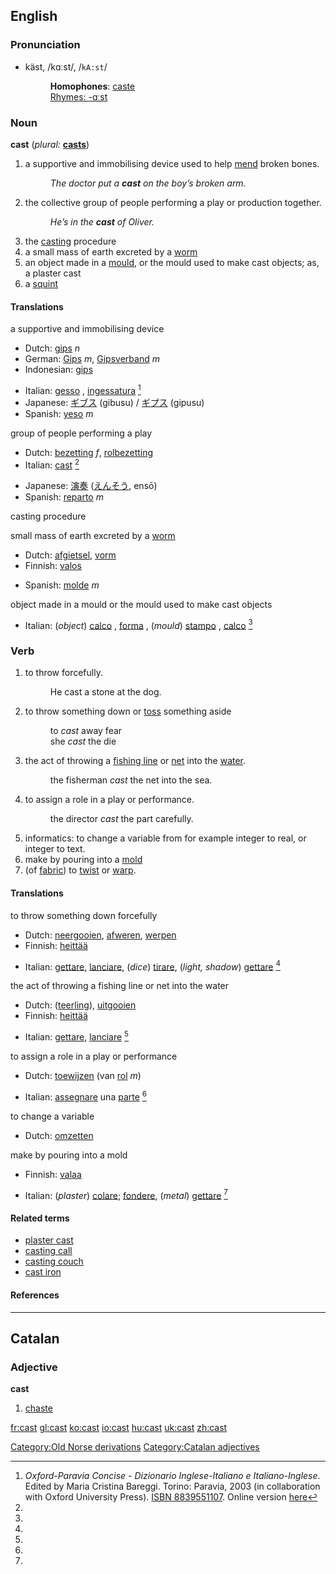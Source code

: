 {{see|čast}}
==English==

{{rank|tree|cost|value|783|cast|speaking|circumstances|sitting}}

===Pronunciation===
*käst, /kɑːst/, /<tt>kA:st</tt>/
*:'''Homophones''': [[caste]]
*:[[Rhymes:English:-ɑːst|Rhymes: -ɑːst]]

=== Noun ===
'''cast''' (''plural:'' '''[[casts]]''')
#a supportive and immobilising device used to help [[mend]] broken bones.
#:''The doctor put a '''cast''' on the boy’s broken arm.''
#the collective group of people performing a play or production together.
#:''He’s in the '''cast''' of Oliver.''
#the [[casting]] procedure
#a small mass of earth excreted by a [[worm]]
#an object made in a [[mould]], or the mould used to make cast objects; as, a plaster cast
#a [[squint]]

==== Translations ====
;a supportive and immobilising device
{{top}}
*Dutch: [[gips]] ''n''
*German: [[Gips]] ''m'', [[Gipsverband]] ''m''
*Indonesian: [[gips]]
{{mid}}
*Italian: [[gesso]] {{m}}, [[ingessatura]] {{f}} <ref name=oxf-par>''Oxford-Paravia Concise - Dizionario Inglese-Italiano e Italiano-Inglese''. Edited by Maria Cristina Bareggi. Torino: Paravia, 2003 (in collaboration with Oxford University Press). [[W:Wikipedia:book sources| ISBN 8839551107]]. Online version [http://www.oxfordparavia.it/ here]</ref>
*Japanese: [[ギブス]] (gibusu) / [[ギプス]] (gipusu)
*Spanish: [[yeso]] ''m''
{{bottom}}

;group of people performing a play
{{top}}
*Dutch: [[bezetting]] ''f'', [[rolbezetting]]
*Italian: [[cast]] {{m}} <ref name=oxf-par />
{{mid}}
*Japanese: [[演奏]] ([[えんそう]], ensō)
*Spanish: [[reparto]] ''m''
{{bottom}}

;casting procedure
{{top}}
{{mid}}
{{bottom}}

;small mass of earth excreted by a [[worm]]
{{top}}
*Dutch: [[afgietsel]], [[vorm]]
*Finnish: [[valos]]
{{mid}}
*Spanish: [[molde]] ''m''
{{bottom}}

;object made in a mould or the mould used to make cast objects
{{top}}
*Italian: (''object'') [[calco]] {{m}}, [[forma]] {{f}}, (''mould'') [[stampo]] {{m}}, [[calco]] {{m}} <ref name=oxf-par />
{{mid}}
{{bottom}}

=== Verb ===
{{irregverb|cast|[[casts]]|cast|cast|[[casting]]}}
#to throw forcefully.
#: He cast a stone at the dog.
#to throw something down or [[toss]] something aside
#:to ''cast'' away fear
#:she ''cast'' the die
#the act of throwing a [[fishing line]] or [[net]] into the [[water]].
#:the fisherman ''cast'' the net into the sea.
#to assign a role in a play or performance.
#:the director ''cast'' the part carefully.
#informatics: to change a variable from for example integer to real, or integer to text.
#make by pouring into a [[mold]]
#(of [[fabric]]) to [[twist]] or [[warp]].


==== Translations ====
;to throw something down forcefully
{{top}}
*Dutch: [[neergooien]], [[afweren]], [[werpen]]
*Finnish: [[heittää]]
{{mid}}
*Italian: [[gettare]], [[lanciare]], (''dice'') [[tirare]], (''light, shadow'') [[gettare]] <ref name=oxf-par />
{{bottom}}

;the act of throwing a fishing line or net into the water
{{top}}
*Dutch: ([[teerling]]), [[uitgooien]]
*Finnish: [[heittää]]
{{mid}}
*Italian: [[gettare]], [[lanciare]] <ref name=oxf-par />
{{bottom}}

;to assign a role in a play or performance
{{top}}
*Dutch: [[toewijzen]] (van [[rol]] ''m'')
{{mid}}
*Italian: [[assegnare]] una [[parte]] <ref name=oxf-par />
{{bottom}}

;to change a variable
{{top}}
*Dutch: [[omzetten]]
{{mid}}
{{bottom}}

;make by pouring into a mold
{{top}}
*Finnish: [[valaa]]
{{mid}}
*Italian: (''plaster'') [[colare]]; [[fondere]], (''metal'') [[gettare]] <ref name=oxf-par />
{{bottom}}

====Related terms====
*[[plaster cast]]
*[[casting call]]
*[[casting couch]]
*[[cast iron]]

====References====
<references/>

[[Category:Old Norse derivations]]

----

==Catalan==
===Adjective===
'''cast'''

# [[chaste]]

[[Category:Catalan adjectives]]

[[fr:cast]]
[[gl:cast]]
[[ko:cast]]
[[io:cast]]
[[hu:cast]]
[[uk:cast]]
[[zh:cast]]
